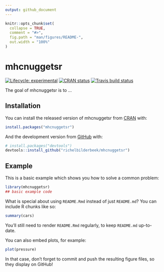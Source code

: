```yaml
---
output: github_document
---
```


<!-- README.md is generated from README.Rmd. Please edit that file -->

```r
knitr::opts_chunk$set(
  collapse = TRUE,
  comment = "#>",
  fig.path = "man/figures/README-",
  out.width = "100%"
)
```

# mhcnuggetsr

<!-- badges: start -->
[![Lifecycle: experimental](https://img.shields.io/badge/lifecycle-experimental-orange.svg)](https://www.tidyverse.org/lifecycle/#experimental)
[![CRAN status](https://www.r-pkg.org/badges/version/mhcnuggetsr)](https://CRAN.R-project.org/package=mhcnuggetsr)
[![Travis build status](https://travis-ci.com/richelbilderbeek/mhcnuggetsr.svg?branch=master)](https://travis-ci.com/richelbilderbeek/mhcnuggetsr)
<!-- badges: end -->

The goal of mhcnuggetsr is to ...

## Installation

You can install the released version of mhcnuggetsr from [CRAN](https://CRAN.R-project.org) with:

``` r
install.packages("mhcnuggetsr")
```

And the development version from [GitHub](https://github.com/) with:

``` r
# install.packages("devtools")
devtools::install_github("richelbilderbeek/mhcnuggetsr")
```
## Example

This is a basic example which shows you how to solve a common problem:

```r
library(mhcnuggetsr)
## basic example code
```

What is special about using `README.Rmd` instead of just `README.md`? You can include R chunks like so:

```r
summary(cars)
```

You'll still need to render `README.Rmd` regularly, to keep `README.md` up-to-date.

You can also embed plots, for example:

```r
plot(pressure)
```

In that case, don't forget to commit and push the resulting figure files, so they display on GitHub!
